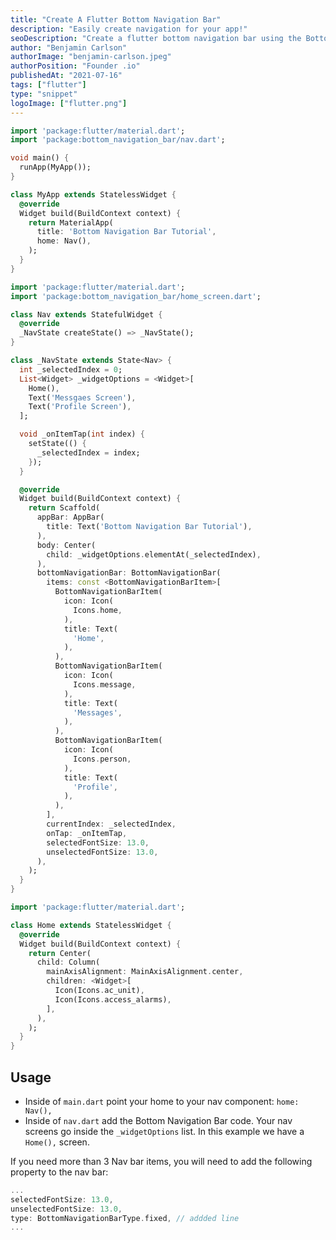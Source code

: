 ```yaml
---
title: "Create A Flutter Bottom Navigation Bar"
description: "Easily create navigation for your app!"
seoDescription: "Create a flutter bottom navigation bar using the BottomNavigationBar Flutter widget that works with more than 3 items!"
author: "Benjamin Carlson"
authorImage: "benjamin-carlson.jpeg"
authorPosition: "Founder .io"
publishedAt: "2021-07-16"
tags: ["flutter"]
type: "snippet"
logoImage: ["flutter.png"]
---
```


```dart:main.dart
import 'package:flutter/material.dart';
import 'package:bottom_navigation_bar/nav.dart';

void main() {
  runApp(MyApp());
}

class MyApp extends StatelessWidget {
  @override
  Widget build(BuildContext context) {
    return MaterialApp(
      title: 'Bottom Navigation Bar Tutorial',
      home: Nav(),
    );
  }
}
```

```dart:nav.dart
import 'package:flutter/material.dart';
import 'package:bottom_navigation_bar/home_screen.dart';

class Nav extends StatefulWidget {
  @override
  _NavState createState() => _NavState();
}

class _NavState extends State<Nav> {
  int _selectedIndex = 0;
  List<Widget> _widgetOptions = <Widget>[
    Home(),
    Text('Messgaes Screen'),
    Text('Profile Screen'),
  ];

  void _onItemTap(int index) {
    setState(() {
      _selectedIndex = index;
    });
  }

  @override
  Widget build(BuildContext context) {
    return Scaffold(
      appBar: AppBar(
        title: Text('Bottom Navigation Bar Tutorial'),
      ),
      body: Center(
        child: _widgetOptions.elementAt(_selectedIndex),
      ),
      bottomNavigationBar: BottomNavigationBar(
        items: const <BottomNavigationBarItem>[
          BottomNavigationBarItem(
            icon: Icon(
              Icons.home,
            ),
            title: Text(
              'Home',
            ),
          ),
          BottomNavigationBarItem(
            icon: Icon(
              Icons.message,
            ),
            title: Text(
              'Messages',
            ),
          ),
          BottomNavigationBarItem(
            icon: Icon(
              Icons.person,
            ),
            title: Text(
              'Profile',
            ),
          ),
        ],
        currentIndex: _selectedIndex,
        onTap: _onItemTap,
        selectedFontSize: 13.0,
        unselectedFontSize: 13.0,
      ),
    );
  }
}
```

```dart:home_screen.dart
import 'package:flutter/material.dart';

class Home extends StatelessWidget {
  @override
  Widget build(BuildContext context) {
    return Center(
      child: Column(
        mainAxisAlignment: MainAxisAlignment.center,
        children: <Widget>[
          Icon(Icons.ac_unit),
          Icon(Icons.access_alarms),
        ],
      ),
    );
  }
}
```

## Usage

<SnippetStep number="1" title="Adding The Code" />

- Inside of `main.dart` point your home to your nav component: `home: Nav(),`
- Inside of `nav.dart` add the Bottom Navigation Bar code. Your nav screens go inside the `_widgetOptions` list. In this example we have a `Home(),` screen.

<SnippetStep number="2" title="More Than 3 Items" />

If you need more than 3 Nav bar items, you will need to add the following property to the nav bar:

```dart
...
selectedFontSize: 13.0,
unselectedFontSize: 13.0,
type: BottomNavigationBarType.fixed, // addded line
...
```
